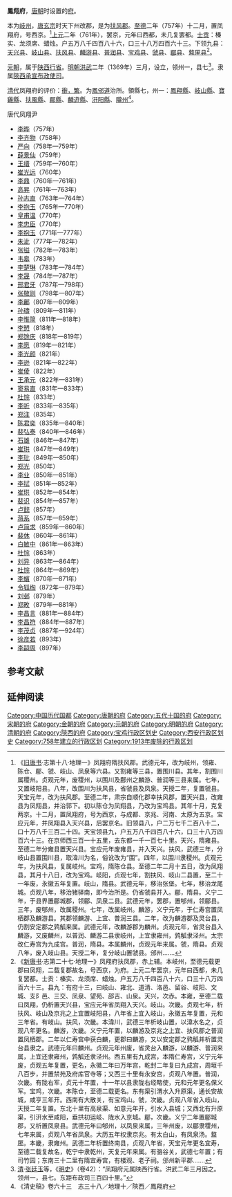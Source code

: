 '''鳳翔府'''，[[唐朝|唐朝]]时设置的[[府_(行政区划)|府]]。

本为[[岐州|岐州]]，[[唐玄宗|唐玄宗]]时天下州改郡，是为[[扶风郡|扶风郡]]。[[至德_(唐朝)|至德]]二年（757年）十二月，置凤翔府，号西京。<ref>《[[旧唐书|旧唐书]]·志第十八·地理一》凤翔府隋扶风郡。武德元年，改为岐州，领雍、陈仓、郿、虢、岐山、凤泉等六县。又割雍等三县，置围川县。其年，割围川属稷州。贞观元年，废稷州，以围川及鄜州之麟游、普润等三县来属。七年，又置岐阳县。八年，改围川为扶风县，省虢县及凤泉。天授二年，复置虢县。天宝元年，改为扶风郡。至德二年，肃宗自顺化郡幸扶风郡，置天兴县，改雍县为凤翔县，并治郭下。初以陈仓为凤翔县，乃改为宝鸡县。其年十月，克复两京。十二月，置凤翔府，号为西京，与成都、京兆、河南、太原为五京。宝应元年，并凤翔县入天兴县，后罢京名。旧领县八，户二万七千二百八十二，口十万八千三百二十四。天宝领县九，户五万八千四百八十六，口三十八万四百六十三。在京师西三百一十五里，去东都一千一百七十里。天兴，隋雍县。至德二年分雍县置天兴县。宝应元年废雍县，并入天兴。扶风，武德三年，分岐山县置围川县，取湋川为名，俗讹改为“围”。四年，以围川隶稷州。贞观元年，为扶风县，复属岐州。宝鸡，隋陈仓县。至德二年二月十五日，改为凤翔县，其月十八日，改为宝鸡。岐阳，贞观七年，割扶风、岐山二县置，至二十一年废，永徽五年复置。岐山，隋县。武德元年，移治张堡。七年，移治龙尾城。贞观八年，移治猪驿南，即今治所是。仍省虢县并入。郿，隋县。义宁二年，于县界置郿城郡，领郿、凤泉二县。武德元年，罢郡，置郇州，领郿县。三年，废郇州，改属稷州。七年，改属岐州。麟游，义宁元年，于仁寿宫置凤栖郡及麟游县。其郡领麟游、上宜、普润三县。二年，改为麟游郡及灵台县，仍割安定郡之鹑觚来属。武德元年，改麟游郡为麟州。贞观元年，省灵台县入麟游，又废麟州，以普润、麟游二县隶岐州，上宜隶雍州，鹑觚隶泾州。太宗改仁寿宫为九成宫。普润，隋县。本属麟州，贞观元年来属。虢，隋县。贞观八年，废入岐山县。天授二年，复分岐山置虢县。邠州.......</ref>[[上元_(唐肅宗)|上元]]二年（761年），罢京，元年曰西都，未几复罢都。[[士贡|士贡]]：榛实、龙须席、蜡烛。户五万八千四百八十六，口三十八万四百六十三。下领九县：[[天兴县|天兴县]]、[[岐山县|岐山县]]、[[扶风县|扶风县]]、[[麟游县|麟游县]]、[[普润县|普润县]]、[[宝鸡县|宝鸡县]]、[[虢县|虢县]]、[[郿县|郿县]]、[[盩厔县|盩厔县]]<ref>《[[新唐书|新唐书]]·志第二十七·地理一》凤翔府扶凤郡，赤上辅。本岐州，至德元载更郡曰凤翔，二载复郡故名，号西京，为府。上元二年罢京，元年曰西都，未几复罢都。士贡：榛实、龙须席、蜡烛。户五万八千四百八十六，口三十八万四百六十三。县九：有府十三，曰岐山、雍北、道清、洛邑、留谷、岐阳、文城、支阝邑、三交、凤泉、望苑、邵吉、山泉。天兴，次赤。本雍，至德二载曰凤翔，仍析置天兴县，宝应元年省凤翔入天兴。岐山。次畿。贞观七年，析扶风、岐山及京兆之上宜置岐阳县，八年省上宜入岐山，永徽五年复置，元和三年省。有岐山。扶风，次畿。本湋川，武德三年析岐山置，以湋水名之，贞观八年更名。麟游，次畿。义宁元年置，以麟游及京兆之上宜、扶风郡之普润置凤栖郡。二年以仁寿宫中获白麟，更郡曰麟游，又以安定郡之鹑觚并析置灵台县隶之。武德元年曰麟州。贞观元年州废，省灵台入麟游，以麟游、普润来属，上宜还隶雍州，鹑觚还隶泾州。西五里有九成宫，本隋仁寿宫，义宁元年废，贞观五年复置，更名，永徽二年曰万年宫，乾封二年复曰九成宫，周垣千八百步，并置禁苑及府库官寺等；又西三十里有永安宫，贞观八年置。普润，次畿。有陇右军，贞元十年置，十一年以县隶陇右经略使，元和元年更名保义军。宝鸡，次畿。本陈仓，至德二载更名。东有渠引渭水入升原渠，通长安故城，咸亨三年开。西南有大散关，有宝鸡山。虢，次畿。贞观八年省入岐山，天授二年复置。东北十里有高泉渠、如意元年开，引水入县城；又西北有升原渠，引汧水至咸阳，垂拱初运岐、陇水入京城。郿，次畿。义宁二年置郿城郡，又析置凤泉县。武德元年曰郇州，以凤泉来属，三年州废，以郿隶稷州，七年来属，贞观八年省凤泉。大历五年权隶京兆。有太白山，有凤泉汤。盩厔。本畿，隶雍州。武德二年析置终南县，贞观八年省，天宝元年更名宜寿，至德二载复故名，乾宁中隶乾州，天复元年来属。有骆谷关，武德七年置；有司竹园；东南三十二里有隋宜寿宫，有楼观、老子祠。邠州新平郡.......</ref>。

[[元朝|元朝]]，属于[[陕西等处行中书省|陕西行省]]。[[明朝|明朝]][[洪武|洪武]]二年（1369年）三月，设立，领州一，县七<ref>[[清朝|清]]·[[张廷玉|张廷玉]]等，《[[明史|明史]]》（卷42）：“凤翔府元属陕西行省。洪武二年三月因之。领州一，县七。东距布政司三百四十里。”</ref>。隶属[[陝西等處承宣布政使司|陝西承宣布政使司]]。

[[清朝|清代]]凤翔府的评价：[[衝繁疲難|衝，繁]]。为[[鳳邠道|鳳邠道]]治所。領縣七，州一：[[鳳翔縣|鳳翔縣]]、[[岐山縣|岐山縣]]、[[寶雞縣|寶雞縣]]、[[扶風縣|扶風縣]]、[[郿縣|郿縣]]、[[麟遊縣|麟遊縣]]、[[汧阳縣|汧阳縣]]、[[隴州|隴州]]<ref>《清史稿》卷六十三　志三十八／地理十／陝西／鳳翔府</ref>。

;唐代凤翔尹
*[[李晔|李晔]]（757年）
*[[李齐物|李齐物]]（758年）
*[[严向|严向]]（758年—759年）
*[[薛景仙|薛景仙]]（759年）
*[[王缙|王缙]]（759年—760年）
*[[崔光远|崔光远]]（760年）
*[[李鼎|李鼎]]（760年—761年）
*[[高昇|高昇]]（761年—763年）
*[[孙志直|孙志直]]（763年—764年）
*[[李抱玉|李抱玉]]（765年—770年）
*[[皇甫温|皇甫温]]（770年）
*[[李忠臣|李忠臣]]（770年）
*[[李抱玉|李抱玉]]（771年—777年）
*[[朱泚|朱泚]]（777年—782年）
*[[张镒|张镒]]（782年—783年）
*[[韦皋|韦皋]]（783年）
*[[李楚琳|李楚琳]]（783年—784年）
*[[李晟|李晟]]（784年—787年）
*[[邢君牙|邢君牙]]（787年—798年）
*[[张敬则|张敬则]]（798年—807年）
*[[李鄘|李鄘]]（807年—809年）
*[[孙璹|孙璹]]（809年—811年）
*[[李惟简|李惟简]]（811年—818年）
*[[李愬|李愬]]（818年）
*[[郑馀庆|郑馀庆]]（818年—819年）
*[[李愿|李愿]]（819年—821年）
*[[李光颜|李光颜]]（821年）
*[[李逊|李逊]]（821年—822年）
*[[崔倰|崔倰]]（822年）
*[[王承元|王承元]]（822年—831年）
*[[窦易直|窦易直]]（831年—833年）
*[[杜悰|杜悰]]（833年）
*[[李听|李听]]（833年—835年）
*[[郑注|郑注]]（835年）
*[[陈君奕|陈君奕]]（835年—840年）
*[[裴弘泰|裴弘泰]]（840年—846年）
*[[石雄|石雄]]（846年—847年）
*[[崔珙|崔珙]]（847年—849年）
*[[李玭|李玭]]（849年—850年）
*[[郑光_(唐朝)|郑光]]（850年）
*[[李业|李业]]（850年—851年）
*[[李拭|李拭]]（851年—852年）
*[[崔珙|崔珙]]（852年—854年）
*[[裴识|裴识]]（854年—857年）
*[[卢懿|卢懿]]（857年）
*[[蒋系|蒋系]]（857年—859年）
*[[卢简求|卢简求]]（859年—860年）
*[[裴休|裴休]]（860年—861年）
*[[白敏中|白敏中]]（861年—863年）
*[[杜悰|杜悰]]（863年）
*[[刘异|刘异]]（863年—864年）
*[[杜悰|杜悰]]（864年—869年）
*[[李蠙|李蠙]]（870年—871年）
*[[令狐绹|令狐绹]]（872年—879年）
*[[刘邺|刘邺]]（879年）
*[[郑畋|郑畋]]（879年—881年）
*[[李昌言|李昌言]]（881年—884年）
*[[李昌符|李昌符]]（884年—887年）
*[[李茂贞|李茂贞]]（887年—924年）
*[[徐彦若|徐彦若]]（893年）
*[[李嗣周|李嗣周]]（897年）

== 参考文献 ==
{{Reflist|2}}

== 延伸阅读 ==
{{Wikisource further reading}}

{{中国都城}}
{{唐朝行政區劃|nocat}}
{{五代行政區劃|nocat}}
{{十國行政區劃|nocat}}
{{北宋行政区划|nocat}}
{{金朝行政区划|nocat}}
{{元朝行政区划|nocat}}
{{明朝行政区划|nocat}}
{{清朝陝西省行政區劃|nocat}}
[[Category:中国历代国都|Category:中国历代国都]]
[[Category:唐朝的府|Category:唐朝的府]]
[[Category:五代十国的府|Category:五代十国的府]]
[[Category:宋朝的府|Category:宋朝的府]]
[[Category:金朝的府|Category:金朝的府]]
[[Category:元朝的府|Category:元朝的府]]
[[Category:明朝的府|Category:明朝的府]]
[[Category:清朝的府|Category:清朝的府]]
[[Category:陝西的府|Category:陝西的府]]
[[Category:宝鸡行政区划史|Category:宝鸡行政区划史]]
[[Category:西安行政区划史|Category:西安行政区划史]]
[[Category:758年建立的行政区划|Category:758年建立的行政区划]]
[[Category:1913年废除的行政区划|Category:1913年废除的行政区划]]